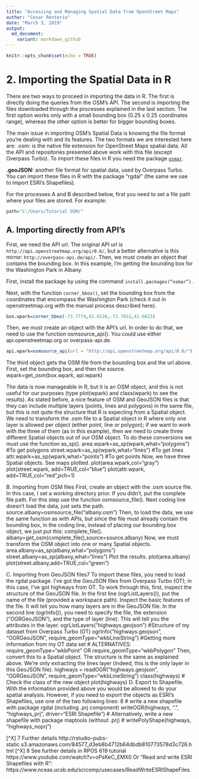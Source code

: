 ```yaml
---
title: "Accessing and Managing Spatial Data from OpenStreet Maps"
author: "Cesar Renteria"
date: "March 3, 2019"
output:
  md_document:
    variant: markdown_github
---
```


```r
knitr::opts_chunk$set(echo = TRUE)
```

# 2. Importing the Spatial Data in R

There are two ways to proceed in importing the data in R. The first is directly doing the queries from the OSM’s API. The second is importing the files downloaded through the processes explained in the last section. The first option works only with a small bounding box (0.25 x 0.25 coordinates range), whereas the other option is better for bigger bounding boxes.

The main issue in importing OSM’s Spatial Data is knowing the file format you’re dealing with and its features. The two formats we are interested here are:
.osm: is the native file extension for OpenStreet Maps spatial data. All the API and repositories presented above work with this file (except Overpass Turbo). To import these files in R you need the package [`osmar`](https://cran.r-project.org/web/packages/osmar/osmar.pdf).

**.geoJSON:** another file format for spatial data, used by Overpass Turbo. You can import these files in R with the package “rgdal” (the same we use to import ESRI’s Shapefiles).

For the processes A and B described below, first you need to set a file path where your files are stored. For example:

```r
path="C:/Users/Tutorial OSM/"
```
## A. Importing directly from API’s

First, we need the API url. The original API url is `http://api.openstreetmap.org/api/0.6/`, but a better alternative is this mirror: `http://overpass-api.de/api/`. Then, we must create an object that contains the bounding box. In this example, I'm getting the bounding box for the Washington Park in Albany.

First, install the package by using the command `install.packages(“osmar”)`.

Next, with the function `corner_bbox()`, set the bounding box from the coordinates that encompass the Washington Park (check it out in openstreetmap.org with the manual process described here).

```r
box.wpark=corner_bbox(-73.7774,42.6530,-73.7652,42.6623)
```

Then, we must create an object with the API's url. In order to do that, we need to use the function osmsource_api(). You could use either api.openstreetmap.org or overpass-api.de.

```r
api.wpark=osmsource_api(url = "http://api.openstreetmap.org/api/0.6/")
```
The third object gets the OSM file from the bounding box and the url above. First, set the bounding box, and then the source.
wpark=get_osm(box.wpark, api.wpark)

The data is now manageable in R, but it is an OSM object, and this is not useful for our purposes (type plot(wpark) and class(wpark) to see the results). As stated before, a nice feature of OSM and GeoJSON files is that they can include multiple layers (points, lines and polygons) in the same file, but this is not quite the structure that R is expecting from a Spatial object. We need to transform the .osm file to a Spatial object in R where only one layer is allowed per object (either point, line or polygon); if we want to work with the three of them (as in this example), then we need to create three different Spatial objects out of our OSM object. To do these conversions we must use the function as_sp().
area.wpark=as_sp(wpark,what="polygons") #To get polygons
street.wpark=as_sp(wpark,what="lines") #To get lines
attr.wpark=as_sp(wpark,what="points") #To get points
Now, we have three Spatial objects. See maps plotted.
plot(area.wpark,col="gray")
plot(street.wpark, add=TRUE,col="blue")
plot(attr.wpark, add=TRUE,col="red",pch=1)

B. Importing from OSM files
First, create an object with the .osm source file. In this case, I set a working directory prior. If you didn’t, put the complete file path. For this step use the function osmsource_file(). Next coding line doesn’t load the data, just sets the path.
source.albany=osmsource_file("albany.osm")
Then, to load the data, we use the same function as with APIs, but since the file must already contain the bounding box, in the coding line, instead of placing our bounding box object, we just put this: complete_file().
albany=get_osm(complete_file(),source=source.albany)
Now, we must transform the OSM object into one or many Spatial objects.
area.albany=as_sp(albany,what="polygons")
street.albany=as_sp(albany,what="lines")
Plot the results.
plot(area.albany)
plot(street.albany,add=TRUE,col="green")

C. Importing from GeoJSON files7
To import these files, you need to load the rgdal package. I’ve got the GeoJSON files from Overpass Turbo (OT); in this case, I’ve got highways from OT. To work through this, first, inspect the structure of the GeoJSON file. In the first line (ogrListLayers()), put the name of the file (provided a workspace path). Inspect the basic features of the file. It will tell you how many layers are in the GeoJSON file. In the second line (ogrInfo()), you need to specify the file, the extension (“OGRGeoJSON”), and the type of layer (line). This will tell you the attributes in the layer.
ogrListLayers("highways.geojson") #Structure of my dataset from Overpass Turbo (OT)
ogrInfo("highways.geojson", "OGRGeoJSON", require_geomType="wkbLineString") #Getting more information from my OT data set
# ALTERNATIVES: require_geomType="wkbPoint" OR require_geomType="wkbPolygon"
Then, convert this to a Spatial object. The structure is the same as explained above. We’re only extracting the lines layer (indeed, this is the only layer in this GeoJSON file).
highways = readOGR("highways.geojson", "OGRGeoJSON", require_geomType="wkbLineString")
class(highways) # Check the class of the new object
plot(highways)
D. Export to Shapefile.
With the information provided above you would be allowed to do your spatial analysis. However, if you need to export the objects as ESRI’s Shapefiles, use one of the two following lines: 8
# write a new shapefile with package rgdal (including .prj component)
writeOGR(highways, ".", "highways_prj", driver="ESRI Shapefile")
# Alternatively, write a new shapefile with package maptools (without .prj)
# writePolyShape(highways, "highways_noprj")


[^X] 7 Further details http://rstudio-pubs-static.s3.amazonaws.com/84577_d3eb8b4712b64dbdb810773578d3c726.html
[^X] 8 See further details in RPOS 619 tutorial https://www.youtube.com/watch?v=oPsKeC_EMX0
Or “Read and write ESRI Shapefiles with R“: https://www.nceas.ucsb.edu/scicomp/usecases/ReadWriteESRIShapeFiles
